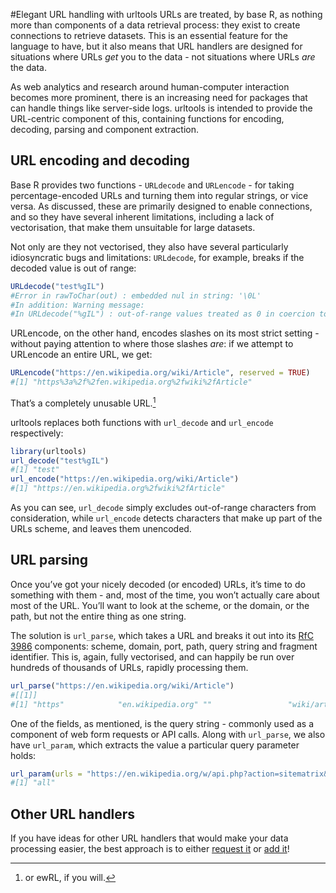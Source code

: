 <!--
%\VignetteEngine{knitr::knitr}
%\VignetteIndexEntry{urltools}
-->

#Elegant URL handling with urltools
URLs are treated, by base R, as nothing more than components of a data retrieval process: they exist
to create connections to retrieve datasets. This is an essential feature for the language to have,
but it also means that URL handlers are designed for situations where URLs *get* you to the data - 
not situations where URLs *are* the data.

As web analytics and research around human-computer interaction becomes more prominent, there is
an increasing need for packages that can handle things like server-side logs. urltools is intended
to provide the URL-centric component of this, containing functions for encoding, decoding, parsing
and component extraction.

## URL encoding and decoding

Base R provides two functions - <code>URLdecode</code> and <code>URLencode</code> - for taking percentage-encoded
URLs and turning them into regular strings, or vice versa. As discussed, these are primarily designed to
enable connections, and so they have several inherent limitations, including a lack of vectorisation, that
make them unsuitable for large datasets.

Not only are they not vectorised, they also have several particularly idiosyncratic bugs and limitations:
<code>URLdecode</code>, for example, breaks if the decoded value is out of range:

```r
URLdecode("test%gIL")
#Error in rawToChar(out) : embedded nul in string: '\0L'
#In addition: Warning message:
#In URLdecode("%gIL") : out-of-range values treated as 0 in coercion to raw
```

URLencode, on the other hand, encodes slashes on its most strict setting - without
paying attention to where those slashes *are*: if we attempt to URLencode an entire URL, we get:

```r
URLencode("https://en.wikipedia.org/wiki/Article", reserved = TRUE)
#[1] "https%3a%2f%2fen.wikipedia.org%2fwiki%2fArticle"
```
That's a completely unusable URL.^[or ewRL, if you will.]

urltools replaces both functions with <code>url\_decode</code> and <code>url\_encode</code> respectively:
```r
library(urltools)
url_decode("test%gIL")
#[1] "test"
url_encode("https://en.wikipedia.org/wiki/Article")
#[1] "https://en.wikipedia.org%2fwiki%2fArticle"
```

As you can see, <code>url_decode</code> simply excludes out-of-range characters from consideration, while <code>url_encode</code> detects characters that make up part of the URLs scheme, and leaves them unencoded.

## URL parsing

Once you've got your nicely decoded (or encoded) URLs, it's time to do something with them - and, most of the time,
you won't actually care about most of the URL. You'll want to look at the scheme, or the domain, or the path,
but not the entire thing as one string.

The solution is <code>url_parse</code>, which takes a URL and breaks it out into its [RfC 3986](http://www.ietf.org/rfc/rfc3986.txt) components: scheme, domain, port, path, query string and fragment identifier. This is,
again, fully vectorised, and can happily be run over hundreds of thousands of URLs, rapidly processing them.

```r
url_parse("https://en.wikipedia.org/wiki/Article")
#[[1]]
#[1] "https"            "en.wikipedia.org" ""                 "wiki/article"     ""                 ""                
```

One of the fields, as mentioned, is the query string - commonly used as a component of web form requests
or API calls. Along with <code>url\_parse</code>, we also have <code>url\_param</code>, which extracts the value
a particular query parameter holds:

```r
url_param(urls = "https://en.wikipedia.org/w/api.php?action=sitematrix&format=xml&smstate=all", parameter = "smstate")
#[1] "all"
```

## Other URL handlers
If you have ideas for other URL handlers that would make your data processing easier, the best approach
is to either [request it](https://github.com/Ironholds/urltools/issues) or [add it](https://github.com/Ironholds/urltools/pulls)!
